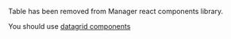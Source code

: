 
<Meta title="Components/Table/Documentation" />

<Title preset={ODS_TEXT_PRESET.heading1}>
  Table - migrate from 1.X.0 from 2.X.0
</Title>

Table has been removed from Manager react components library.

You should use <a href="/?path=/docs/components-datagrid-cursor--empty">datagrid components</a>
